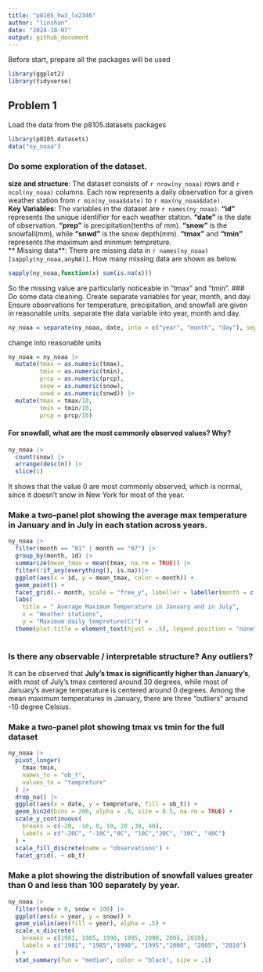 ```yaml
---
title: "p8105_hw3_lx2346"
author: "linshan"
date: "2024-10-07"
output: github_document
---
```


Before start, prepare all the packages will be used
```r
library(ggplot2)
library(tidyverse)
```

## Problem 1
Load the data from the p8105.datasets packages
```r
library(p8105.datasets)
data("ny_noaa")
```

### Do some exploration of the dataset.
**size and structure**: The dataset consists of `r nrow(ny_noaa)` rows and `r ncol(ny_noaa)` columns. Each row represents a daily observation for a given weather station from `r min(ny_noaa$date)` to `r max(ny_noaa$date)`.\
**Key Variables**: The variables in the dataset are `r names(ny_noaa)`. **"id"** represents the unique identifier for each weather station. **"date"** is the date of observation. **"prep"** is precipitation(tenths of mm). **"snow"** is the snowfall(mm), while **"snwd"** is the snow depth(mm). **"tmax"** and **"tmin"** represents the maximum and minmum tempreture.\
** Missing data**: There are missing data in `r names(ny_noaa)[sapply(ny_noaa,anyNA)]`. How many missing data are shown as below. 
```r
sapply(ny_noaa,function(x) sum(is.na(x)))
```
So the missing value are particularly noticeable in "tmax" and "tmin".
### Do some data cleaning. Create separate variables for year, month, and day. Ensure observations for temperature, precipitation, and snowfall are given in reasonable units. 
separate the data variable into year, month and day.
```r
ny_noaa = separate(ny_noaa, date, into = c("year", "month", "day"), sep = "-", remove = FALSE)
```
 change into reasonable units
```r
ny_noaa = ny_noaa |>
  mutate(tmax = as.numeric(tmax),
         tmin = as.numeric(tmin),
         prcp = as.numeric(prcp),
         snow = as.numeric(snow),
         snwd = as.numeric(snwd)) |>
  mutate(tmax = tmax/10,
         tmin = tmin/10,
         prcp = prcp/10)
```
#### For snowfall, what are the most commonly observed values? Why?
```r
ny_noaa |>
  count(snow) |>
  arrange(desc(n)) |>
  slice(1)
```
It shows that the value 0 are most commonly observed, which is normal, since it doesn't snow in New York for most of the year.

### Make a two-panel plot showing the average max temperature in January and in July in each station across years.
```r
ny_noaa |>
  filter(month == "01" | month == "07") |>
  group_by(month, id) |>
  summarize(mean_tmax = mean(tmax, na.rm = TRUE)) |>
  filter(!if_any(everything(), is.na))|>
  ggplot(aes(x = id, y = mean_tmax, color = month)) +
  geom_point() +
  facet_grid(.~ month, scale = "free_y", labeller = labeller(month = c("01" = "January", "07" = "July"))) +
  labs(
    title = " Average Maximum Temperature in January and in July",
    x = "Weather stations",
    y = "Maximum daily tempreture(C)") +
  theme(plot.title = element_text(hjust = .5), legend.position = "none")
  
```

### Is there any observable / interpretable structure? Any outliers?
It can be observed that **July's tmax is significantly higher than January's**, with most of July's tmax centered around 30 degrees, while most of January's average temperature is centered around 0 degrees. Among the mean maximum temperatures in January, there are three “outliers” around -10 degree Celsius.

### Make a two-panel plot showing tmax vs tmin for the full dataset
```r
ny_noaa |>
  pivot_longer(
    tmax:tmin,
    names_to = "ob_t",
    values_to = "tempreture"
  ) |>
  drop_na() |>
  ggplot(aes(x = date, y = tempreture, fill = ob_t)) +
  geom_bin2d(bins = 200, alpha = .8, size = 0.5, na.rm = TRUE) +
  scale_y_continuous(
    breaks = c(-20, -10, 0, 10, 20 ,30, 40),
    labels = c("-20C", "-10C","0C", "10C","20C", "30C", "40C")
  ) +
  scale_fill_discrete(name = "observations") +
  facet_grid(. ~ ob_t)
```

### Make a plot showing the distribution of snowfall values greater than 0 and less than 100 separately by year.
```r
ny_noaa |>
  filter(snow > 0, snow < 100) |>
  ggplot(aes(x = year, y = snow)) + 
  geom_violin(aes(fill = year), alpha = .5) +
  scale_x_discrete(
    breaks = c(1981, 1985, 1990, 1995, 2000, 2005, 2010),
    labels = c("1981", "1985","1990", "1995","2000", "2005", "2010")
  ) +
  stat_summary(fun = "median", color = "black", size = .1)
```




























